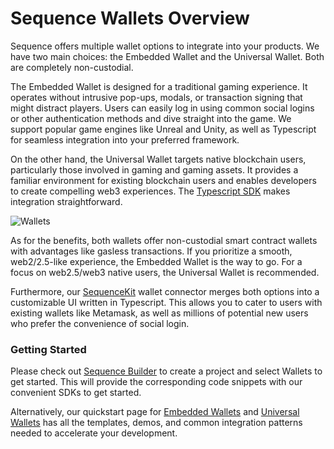 # Sequence Wallets Overview

Sequence offers multiple wallet options to integrate into your products. We have two main choices: the Embedded Wallet and the Universal Wallet. Both are completely non-custodial.

The Embedded Wallet is designed for a traditional gaming experience. It operates without intrusive pop-ups, modals, or transaction signing that might distract players. Users can easily log in using common social logins or other authentication methods and dive straight into the game. We support popular game engines like Unreal and Unity, as well as Typescript for seamless integration into your preferred framework.

On the other hand, the Universal Wallet targets native blockchain users, particularly those involved in gaming and gaming assets. It provides a familiar environment for existing blockchain users and enables developers to create compelling web3 experiences. The [Typescript SDK](/sdk/typescript/guides/overview) makes integration straightforward.

![Wallets](/img/wallets.png)

As for the benefits, both wallets offer non-custodial smart contract wallets with advantages like gasless transactions. If you prioritize a smooth, web2/2.5-like experience, the Embedded Wallet is the way to go. For a focus on web2.5/web3 native users, the Universal Wallet is recommended.

Furthermore, our [SequenceKit](/sdk/sequence-kit/overview) wallet connector merges both options into a customizable UI written in Typescript. This allows you to cater to users with existing wallets like Metamask, as well as millions of potential new users who prefer the convenience of social login.

### Getting Started
Please check out [Sequence Builder](https://sequence.build) to create a project and select Wallets to get started. This will provide the corresponding code snippets with our convenient SDKs to get started.

Alternatively, our quickstart page for [Embedded Wallets](/solutions/wallets/embedded-wallet/quickstart) and [Universal Wallets](/solutions/wallets/universal-wallet/quickstart) has all the templates, demos, and common integration patterns needed to accelerate your development.




